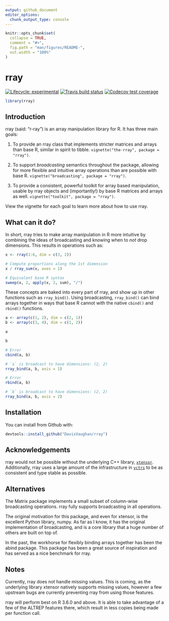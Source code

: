 ```yaml
---
output: github_document
editor_options: 
  chunk_output_type: console
---
```


<!-- README.md is generated from README.Rmd. Please edit that file -->

```r
knitr::opts_chunk$set(
  collapse = TRUE,
  comment = "#>",
  fig.path = "man/figures/README-",
  out.width = "100%"
)
```

# rray

<!-- badges: start -->
[![Lifecycle: experimental](https://img.shields.io/badge/lifecycle-experimental-orange.svg)](https://www.tidyverse.org/lifecycle/#experimental)
[![Travis build status](https://travis-ci.org/DavisVaughan/rray.svg?branch=master)](https://travis-ci.org/DavisVaughan/rray)
[![Codecov test coverage](https://codecov.io/gh/DavisVaughan/rray/branch/master/graph/badge.svg)](https://codecov.io/gh/DavisVaughan/rray?branch=master)
<!-- badges: end -->

```r
library(rray)
```

## Introduction

rray (said: "r-ray") is an array manipulation library for R. It has three main goals:

1) To provide an rray class that implements stricter matrices and arrays than base R, similar in spirit to tibble. `vignette("the-rray", package = "rray")`.

2) To support _broadcasting_ semantics throughout the package, allowing for more flexible and intuitive array operations than are possible with base R. `vignette("broadcasting", package = "rray")`.

3) To provide a consistent, powerful toolkit for array based manipulation, usable by rray objects and (importantly!) by base R matrices and arrays as well. `vignette("toolkit", package = "rray")`.

View the vignette for each goal to learn more about how to use rray.

## What can it do?

In short, rray tries to make array manipulation in R more intuitive by combining the ideas of broadcasting and knowing when to _not_ drop dimensions. This results in operations such as:

```r
x <- rray(1:6, dim = c(3, 2))

# Compute proportions along the 1st dimension
x / rray_sum(x, axes = 1)

# Equivalent base R syntax
sweep(x, 2, apply(x, 2, sum), "/")
```

These concepts are baked into every part of rray, and show up in other functions such as `rray_bind()`. Using broadcasting, `rray_bind()` can bind arrays together in ways that base R cannot with the native `cbind()` and `rbind()` functions.

```r
a <- array(c(1, 2), dim = c(2, 1))
b <- array(c(3, 4), dim = c(1, 2))

a

b

# Error
cbind(a, b)

# `a` is broadcast to have dimensions: (2, 2)
rray_bind(a, b, axis = 1)

# Error
rbind(a, b)

# `b` is broadcast to have dimensions: (2, 2)
rray_bind(a, b, axis = 2)
```

## Installation

You can install from Github with:

```r
devtools::install_github("DavisVaughan/rray")
```

## Acknowledgements

rray would not be possible without the underlying C++ library, [`xtensor`](https://github.com/QuantStack/xtensor). Additionally, rray uses a large amount of the infrastructure in [`vctrs`](https://github.com/r-lib/vctrs) to be as consistent and type stable as possible. 

## Alternatives

The Matrix package implements a small subset of column-wise broadcasting 
operations. rray fully supports broadcasting in all operations.

The original motivation for this package, and even for xtensor, is the excellent
Python library, numpy. As far as I know, it has the original implementation of
broadcasting, and is a core library that a huge number of others are built on 
top of.

In the past, the workhorse for flexibly binding arrays together has been the abind package. This package has been a great source of inspiration and has served as a nice benchmark for rray.

## Notes

Currently, rray does not handle missing values. This is coming, as the underlying library xtensor natively supports missing values, however a few upstream bugs are currently preventing rray from using those features.

rray will perform best on R 3.6.0 and above. It is able to take advantage of a few of the ALTREP features there, which result in less copies being made per function call.

